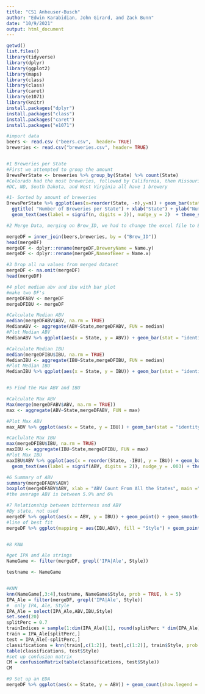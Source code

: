 ---
title: "CS1 Anheuser-Busch"
author: "Edwin Karabidian, John Girard, and Zack Bunn"
date: "10/9/2021"
output: html_document
---

```{r}
getwd()
list.files()
library(tidyverse)
library(dplyr)
library(ggplot2)
library(maps)
library(class)
library(class)
library(caret)
library(e1071)
library(knitr)
install.packages("dplyr")
install.packages("class")
install.packages("caret")
install.packages("e1071")

#import data
beers <- read.csv ("beers.csv",  header= TRUE)
breweries <- read.csv("breweries.csv", header= TRUE)


#1 Breweries per State
#First we attempted to group the amount 
BrewsPerState <- breweries %>% group_by(State) %>% count(State)
#Colorado had the most breweries, followed by California, then Missouri
#DC, ND, South Dakota, and West Virginia all have 1 brewery

#1- Sorted by amount of breweries
BrewsPerState %>% ggplot(aes(x=reorder(State, -n),y=n)) + geom_bar(stat = "identity") +
  ggtitle( "Number of Breweries per State") + xlab("State") + ylab("Number of Breweries") +
  geom_text(aes(label = signif(n, digits = 2)), nudge_y = 2)  + theme_solarized()

#2 Merge Data, merging on Brew_ID, we had to change the excel file to Brew_ID on one CSV

mergeDF = inner_join(beers,breweries, by = ("Brew_ID"))
head(mergeDF)
mergeDF <- dplyr::rename(mergeDF,BreweryName = Name.y)
mergeDF <- dplyr::rename(mergeDF,NameofBeer = Name.x)

#3 Drop all na values from merged dataset
mergeDF <- na.omit(mergeDF)
head(mergeDF)

#4 plot median abv and ibu with bar plot
#make two DF's
mergeDFABV <- mergeDF
mergeDFIBU <- mergeDF

#Calculate Median ABV
median(mergeDFABV$ABV, na.rm = TRUE)
MedianABV <- aggregate(ABV~State,mergeDFABV, FUN = median)
#Plot Median ABV
MedianABV %>% ggplot(aes(x = State, y = ABV)) + geom_bar(stat = "identity") + ggtitle("Median ABV by State") + xlab("State") + ylab("Median ABV")

#Calculate Median IBU
median(mergeDFIBU$IBU, na.rm = TRUE)
MedianIBU <- aggregate(IBU~State,mergeDFIBU, FUN = median)
#Plot Median IBU
MedianIBU %>% ggplot(aes(x = State, y = IBU)) + geom_bar(stat = "identity") + ggtitle("Median IBU by State") + xlab("State") + ylab("Median IBU")


#5 Find the Max ABV and IBU

#Calculate Max ABV
Max(merge(mergeDFABV$ABV, na.rm = TRUE))
max <- aggregate(ABV~State,mergeDFABV, FUN = max)

#Plot Max ABV
max_ABV %>% ggplot(aes(x = State, y = IBU)) + geom_bar(stat = "identity") + ggtitle("Max IBU by State") + xlab("State") + ylab("Max ABV") + geom_text(aes(label = signif(IBU, digits = 3)), nudge_y = 5) + theme_solarized()

#Caclulate Max IBU
max(mergeDFIBU$IBU, na.rm = TRUE)
maxIBU <- aggregate(IBU~State,mergeDFIBU, FUN = max)
#Plot Max IBU
maxIBU$ABV %>% ggplot(aes(x = reorder(State, -IBU), y = IBU)) + geom_bar(stat = "identity") + ggtitle("Max IBU by State") + xlab("State") + ylab("Max IBU") + 
  geom_text(aes(label = signif(ABV, digits = 2)), nudge_y = .003) + theme_solarized()

#6 Summary of ABV 
summary(mergeDFABV$ABV)
boxplot(mergeDFABV$ABV, xlab = "ABV Count From All the States", main ="Boxplot of ABV Data Summary", horizontal=TRUE, col='darkred')
#the average ABV is between 5.9% and 6% 

#7 Relationship between bitterness and ABV
#By state, not used
mergeDF %>% ggplot(aes(x = ABV, y = IBU)) + geom_point() + geom_smooth(method = "loess") + facet_wrap(~State)
#line of best fit
mergeDF %>% ggplot(mapping = aes(IBU,ABV), fill = "Style") + geom_point() + geom_smooth(method = "gam") + theme_solarized()


#8 KNN

#get IPA and Ale strings
NameGame <- filter(mergeDF, grepl('IPA|Ale', Style))

testname <- NameGame


#KNN
knn(NameGame[,3:4],testname, NameGame$Style, prob = TRUE, k = 5)
IPA_Ale = filter(mergeDF, grepl('IPA|Ale', Style))
#  only IPA, Ale, Style
IPA_Ale = select(IPA_Ale,ABV,IBU,Style)
set.seed(20)
splitPerc = 0.7
trainIndices = sample(1:dim(IPA_Ale)[1], round(splitPerc * dim(IPA_Ale)[1]))
train = IPA_Ale[splitPerc,]
test = IPA_Ale[-splitPerc,]
classifications = knn(train[,c(1:2)], test[,c(1:2)], train$Style, prob = TRUE, k = 10)
table(classifications, test$Style)
#set up confusion matrix
CM = confusionMatrix(table(classifications, test$Style))
CM

#9 Set up an EDA
mergeDF %>% ggplot(aes(x = State, y = ABV)) + geom_count(show.legend = FALSE) + theme_solarized()
```
